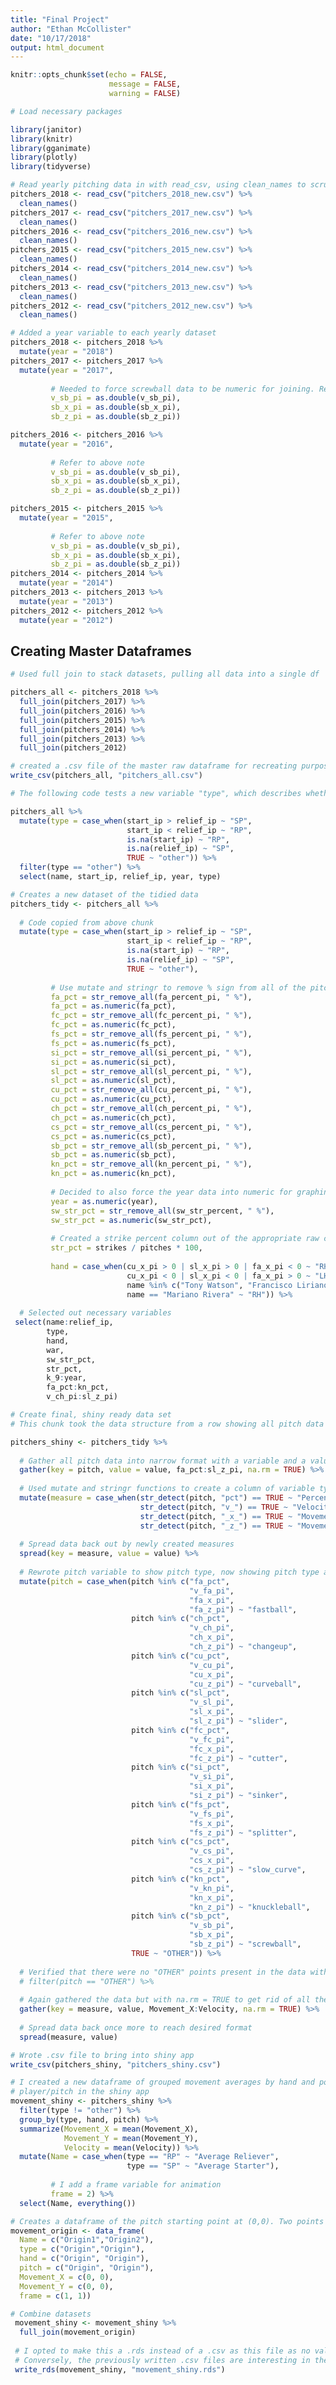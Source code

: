 ```yaml
---
title: "Final Project"
author: "Ethan McCollister"
date: "10/17/2018"
output: html_document
---
```


```r
knitr::opts_chunk$set(echo = FALSE,
                      message = FALSE,
                      warning = FALSE)

# Load necessary packages

library(janitor)
library(knitr)
library(gganimate)
library(plotly)
library(tidyverse)
```

```r
# Read yearly pitching data in with read_csv, using clean_names to scrub apostrophes and spaces
pitchers_2018 <- read_csv("pitchers_2018_new.csv") %>%
  clean_names()
pitchers_2017 <- read_csv("pitchers_2017_new.csv") %>%
  clean_names()
pitchers_2016 <- read_csv("pitchers_2016_new.csv") %>%
  clean_names()
pitchers_2015 <- read_csv("pitchers_2015_new.csv") %>%
  clean_names()
pitchers_2014 <- read_csv("pitchers_2014_new.csv") %>%
  clean_names()
pitchers_2013 <- read_csv("pitchers_2013_new.csv") %>%
  clean_names()
pitchers_2012 <- read_csv("pitchers_2012_new.csv") %>%  
  clean_names()
```

```r
# Added a year variable to each yearly dataset
pitchers_2018 <- pitchers_2018 %>% 
  mutate(year = "2018")
pitchers_2017 <- pitchers_2017 %>%
  mutate(year = "2017",
         
         # Needed to force screwball data to be numeric for joining. Read_csv guessed that it was a character because the entire column is NA
         v_sb_pi = as.double(v_sb_pi),
         sb_x_pi = as.double(sb_x_pi),
         sb_z_pi = as.double(sb_z_pi)) 

pitchers_2016 <- pitchers_2016 %>% 
  mutate(year = "2016",
         
         # Refer to above note
         v_sb_pi = as.double(v_sb_pi),
         sb_x_pi = as.double(sb_x_pi),
         sb_z_pi = as.double(sb_z_pi))

pitchers_2015 <- pitchers_2015 %>% 
  mutate(year = "2015",
         
         # Refer to above note
         v_sb_pi = as.double(v_sb_pi),
         sb_x_pi = as.double(sb_x_pi),
         sb_z_pi = as.double(sb_z_pi))
pitchers_2014 <- pitchers_2014 %>% 
  mutate(year = "2014")
pitchers_2013 <- pitchers_2013 %>% 
  mutate(year = "2013")
pitchers_2012 <- pitchers_2012 %>% 
  mutate(year = "2012")
```

## Creating Master Dataframes
```r
# Used full join to stack datasets, pulling all data into a single df

pitchers_all <- pitchers_2018 %>%
  full_join(pitchers_2017) %>% 
  full_join(pitchers_2016) %>%
  full_join(pitchers_2015) %>% 
  full_join(pitchers_2014) %>%
  full_join(pitchers_2013) %>%
  full_join(pitchers_2012)
```

```r
# created a .csv file of the master raw dataframe for recreating purposes
write_csv(pitchers_all, "pitchers_all.csv")
```

```r
# The following code tests a new variable "type", which describes whether a pitcher is a reliever or a starter. This is necessary as I expect relievers to have systematically higher velocity given their (generally) reduced usage. The following also creates a table just to see which pitchers are left out of the binary categorization, as they have equal numbers of relief innings and starting innings. I made the decision that this was an appropriate procedure

pitchers_all %>%
  mutate(type = case_when(start_ip > relief_ip ~ "SP",
                          start_ip < relief_ip ~ "RP",
                          is.na(start_ip) ~ "RP",
                          is.na(relief_ip) ~ "SP",
                          TRUE ~ "other")) %>%
  filter(type == "other") %>%
  select(name, start_ip, relief_ip, year, type)
```


```r
# Creates a new dataset of the tidied data
pitchers_tidy <- pitchers_all %>%
  
  # Code copied from above chunk
  mutate(type = case_when(start_ip > relief_ip ~ "SP",
                          start_ip < relief_ip ~ "RP",
                          is.na(start_ip) ~ "RP",
                          is.na(relief_ip) ~ "SP",
                          TRUE ~ "other"),
         
         # Use mutate and stringr to remove % sign from all of the pitch usage columns, then mutate again to cast the data, which is still structured as "character" into "numeric"
         fa_pct = str_remove_all(fa_percent_pi, " %"),
         fa_pct = as.numeric(fa_pct),
         fc_pct = str_remove_all(fc_percent_pi, " %"),
         fc_pct = as.numeric(fc_pct),
         fs_pct = str_remove_all(fs_percent_pi, " %"),
         fs_pct = as.numeric(fs_pct),
         si_pct = str_remove_all(si_percent_pi, " %"),
         si_pct = as.numeric(si_pct),
         sl_pct = str_remove_all(sl_percent_pi, " %"),
         sl_pct = as.numeric(sl_pct),
         cu_pct = str_remove_all(cu_percent_pi, " %"),
         cu_pct = as.numeric(cu_pct),
         ch_pct = str_remove_all(ch_percent_pi, " %"),
         ch_pct = as.numeric(ch_pct),
         cs_pct = str_remove_all(cs_percent_pi, " %"),
         cs_pct = as.numeric(cs_pct),
         sb_pct = str_remove_all(sb_percent_pi, " %"),
         sb_pct = as.numeric(sb_pct),
         kn_pct = str_remove_all(kn_percent_pi, " %"),
         kn_pct = as.numeric(kn_pct),
         
         # Decided to also force the year data into numeric for graphing purposes
         year = as.numeric(year),
         sw_str_pct = str_remove_all(sw_str_percent, " %"),
         sw_str_pct = as.numeric(sw_str_pct),
         
         # Created a strike percent column out of the appropriate raw counts
         str_pct = strikes / pitches * 100,
         
         hand = case_when(cu_x_pi > 0 | sl_x_pi > 0 | fa_x_pi < 0 ~ "RH",
                          cu_x_pi < 0 | sl_x_pi < 0 | fa_x_pi > 0 ~ "LH",
                          name %in% c("Tony Watson", "Francisco Liriano") ~ "LH",
                          name == "Mariano Rivera" ~ "RH")) %>%
  
  # Selected out necessary variables
 select(name:relief_ip,
        type,
        hand,
        war,
        sw_str_pct,
        str_pct,
        k_9:year,
        fa_pct:kn_pct,
        v_ch_pi:sl_z_pi) 
```
```r
# Create final, shiny ready data set
# This chunk took the data structure from a row showing all pitch data for all pitches per player per year to each row showing all pitch data for ONE pitch per player per year.

pitchers_shiny <- pitchers_tidy %>%
  
  # Gather all pitch data into narrow format with a variable and a value column
  gather(key = pitch, value = value, fa_pct:sl_z_pi, na.rm = TRUE) %>%
  
  # Used mutate and stringr functions to create a column of variable types 
  mutate(measure = case_when(str_detect(pitch, "pct") == TRUE ~ "Percent",
                             str_detect(pitch, "v_") == TRUE ~ "Velocity",
                             str_detect(pitch, "_x_") == TRUE ~ "Movement_X",
                             str_detect(pitch, "_z_") == TRUE ~ "Movement_Y")) %>%
  
  # Spread data back out by newly created measures
  spread(key = measure, value = value) %>% 
  
  # Rewrote pitch variable to show pitch type, now showing pitch type and pitch measure in separate cols. However, the data was full of NAs as each row showed one pitch measure for one pitch type
  mutate(pitch = case_when(pitch %in% c("fa_pct",
                                        "v_fa_pi",
                                        "fa_x_pi",
                                        "fa_z_pi") ~ "fastball",
                           pitch %in% c("ch_pct",
                                        "v_ch_pi",
                                        "ch_x_pi",
                                        "ch_z_pi") ~ "changeup",
                           pitch %in% c("cu_pct",
                                        "v_cu_pi",
                                        "cu_x_pi",
                                        "cu_z_pi") ~ "curveball",
                           pitch %in% c("sl_pct",
                                        "v_sl_pi",
                                        "sl_x_pi",
                                        "sl_z_pi") ~ "slider",
                           pitch %in% c("fc_pct",
                                        "v_fc_pi",
                                        "fc_x_pi",
                                        "fc_z_pi") ~ "cutter",
                           pitch %in% c("si_pct",
                                        "v_si_pi",
                                        "si_x_pi",
                                        "si_z_pi") ~ "sinker",
                           pitch %in% c("fs_pct",
                                        "v_fs_pi",
                                        "fs_x_pi",
                                        "fs_z_pi") ~ "splitter",
                           pitch %in% c("cs_pct",
                                        "v_cs_pi",
                                        "cs_x_pi",
                                        "cs_z_pi") ~ "slow_curve",
                           pitch %in% c("kn_pct",
                                        "v_kn_pi",
                                        "kn_x_pi",
                                        "kn_z_pi") ~ "knuckleball",
                           pitch %in% c("sb_pct",
                                        "v_sb_pi",
                                        "sb_x_pi",
                                        "sb_z_pi") ~ "screwball",
                           TRUE ~ "OTHER")) %>%
  
  # Verified that there were no "OTHER" points present in the data with following command
  # filter(pitch == "OTHER") %>%
  
  # Again gathered the data but with na.rm = TRUE to get rid of all the pitch type/pitch measure combinations that didn't exist
  gather(key = measure, value, Movement_X:Velocity, na.rm = TRUE) %>%
  
  # Spread data back once more to reach desired format
  spread(measure, value) 
```

```r
# Wrote .csv file to bring into shiny app
write_csv(pitchers_shiny, "pitchers_shiny.csv")
```

```r
# I created a new dataframe of grouped movement averages by hand and position to compare to selected
# player/pitch in the shiny app
movement_shiny <- pitchers_shiny %>%
  filter(type != "other") %>%
  group_by(type, hand, pitch) %>%
  summarize(Movement_X = mean(Movement_X),
            Movement_Y = mean(Movement_Y),
            Velocity = mean(Velocity)) %>% 
  mutate(Name = case_when(type == "RP" ~ "Average Reliever",
                          type == "SP" ~ "Average Starter"),
         
         # I add a frame variable for animation
         frame = 2) %>% 
  select(Name, everything())

# Creates a dataframe of the pitch starting point at (0,0). Two points are necessary, one for the average player and one for the selected player
movement_origin <- data_frame(
  Name = c("Origin1","Origin2"),
  type = c("Origin","Origin"),
  hand = c("Origin", "Origin"),
  pitch = c("Origin", "Origin"),
  Movement_X = c(0, 0),
  Movement_Y = c(0, 0),
  frame = c(1, 1))

# Combine datasets
 movement_shiny <- movement_shiny %>% 
  full_join(movement_origin)
 
 # I opted to make this a .rds instead of a .csv as this file as no value outside of the shiny app
 # Conversely, the previously written .csv files are interesting in their own right
 write_rds(movement_shiny, "movement_shiny.rds")
```






